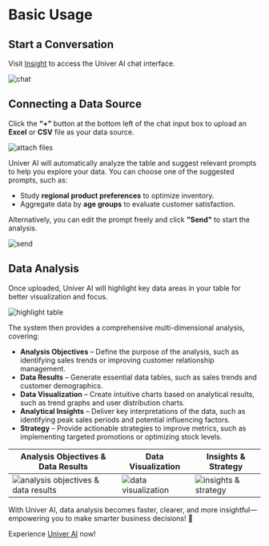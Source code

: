 # Basic Usage

## Start a Conversation  

Visit [Insight](https://insight.univer.ai/) to access the Univer AI chat interface.

![chat](./getting-started/chat.png)  

## Connecting a Data Source  

Click the **“+”** button at the bottom left of the chat input box to upload an **Excel** or **CSV** file as your data source.  

![attach files](./getting-started/attach-files.png)  

Univer AI will automatically analyze the table and suggest relevant prompts to help you explore your data. You can choose one of the suggested prompts, such as:  

- Study **regional product preferences** to optimize inventory.  
- Aggregate data by **age groups** to evaluate customer satisfaction.  

Alternatively, you can edit the prompt freely and click **"Send"** to start the analysis.  

![send](./getting-started/send.png)  

## Data Analysis  

Once uploaded, Univer AI will highlight key data areas in your table for better visualization and focus.  

![highlight table](./getting-started/highlight-table.png)  

The system then provides a comprehensive multi-dimensional analysis, covering:  

- **Analysis Objectives** – Define the purpose of the analysis, such as identifying sales trends or improving customer relationship management.  
- **Data Results** – Generate essential data tables, such as sales trends and customer demographics.  
- **Data Visualization** – Create intuitive charts based on analytical results, such as trend graphs and user distribution charts.  
- **Analytical Insights** – Deliver key interpretations of the data, such as identifying peak sales periods and potential influencing factors.  
- **Strategy** – Provide actionable strategies to improve metrics, such as implementing targeted promotions or optimizing stock levels.  

| Analysis Objectives & Data Results | Data Visualization | Insights & Strategy |  
|---|---|---|  
| ![analysis objectives & data results](./getting-started/analysis-objectives.png) | ![data visualization](./getting-started/data-visualization.png) | ![insights & strategy](./getting-started/analytical-insights.png) |  

With Univer AI, data analysis becomes faster, clearer, and more insightful—empowering you to make smarter business decisions! 🚀  

Experience [Univer AI](https://insight.univer.ai/) now!
